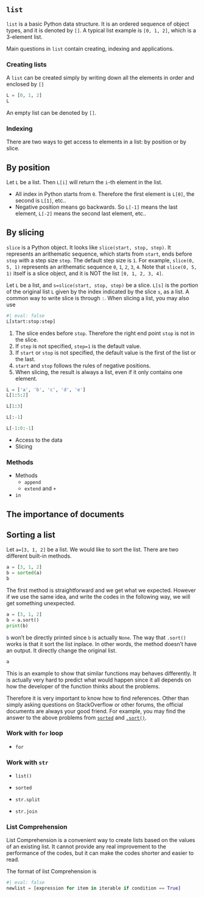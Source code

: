 
## `list` 

`list` is a basic Python data structure. It is an ordered sequence of object types, and it is denoted by `[]`. A typical list example is `[0, 1, 2]`, which is a 3-element list.

Main questions in `list` contain creating, indexing and applications.

### Creating lists
A `list` can be created simply by writing down all the elements in order and enclosed by `[]`

::: {#exm-}

```python
L = [0, 1, 2]
L
```

:::

An empty list can be denoted by `[]`. 


### Indexing
There are two ways to get access to elements in a list: by position or by slice. 


::: {.callout-note collapse="true"}
## By position

Let `L` be a list. Then `L[i]` will return the `i`-th element in the list. 

- All index in Python starts from `0`. Therefore the first element is `L[0]`, the second is `L[1]`, etc..
- Negative position means go backwards. So `L[-1]` means the last element, `L[-2]` means the second last element, etc..
:::


::: {.callout-note collapse="true"}
## By slicing
`slice` is a Python object. It looks like `slice(start, stop, step)`. It represents an arithematic sequence, which starts from `start`, ends before `stop` with a step size `step`. The default step size is `1`. For example, `slice(0, 5, 1)` represents an arithematic sequence `0`, `1`, `2`, `3`, `4`. Note that `slice(0, 5, 1)` itself is a slice object, and it is NOT the list `[0, 1, 2, 3, 4]`. 

Let `L` be a list, and `s=slice(start, stop, step)` be a slice. `L[s]` is the portion of the original list `L` given by the index indicated by the slice `s`, as a list. A common way to write slice is through `:`. When slicing a list, you may also use 

```python
#| eval: false
L[start:stop:step]
```

1. The slice endes before `stop`. Therefore the right end point `stop` is not in the slice.
2. If `step` is not specified, `step=1` is the default value.
3. If `start` or `stop` is not specified, the default value is the first of the list or the last.
4. `start` and `stop` follows the rules of negative positions. 
5. When slicing, the result is always a list, even if it only contains one element.

::: {#exm-}

```python
L = ['a', 'b', 'c', 'd', 'e']
L[1:5:2]
```

```python
L[1:3]
```


```python
L[:-1]
```

```python
L[-1:0:-1]
```

:::

:::



- Access to the data
- Slicing

### Methods
- Methods
    - `append` 
    - `extend` and `+`
    <!-- - `pop` -->
    <!-- - `remove` -->
- `in`



::: {.callout-caution collapse=true}
## The importance of documents

::: {#exm-}
## Sorting a list
Let `a=[3, 1, 2]` be a list. We would like to sort the list. There are two different built-in methods. 

```python
a = [3, 1, 2]
b = sorted(a)
b
```
The first method is straightforward and we get what we expected. However if we use the same idea, and write the codes in the following way, we will get something unexpected. 

```python
a = [3, 1, 2]
b = a.sort()
print(b)
```
`b` won't be directly printed since `b` is actually `None`. The way that `.sort()` works is that it sort the list inplace. In other words, the method doesn't have an output. It directly change the original list.

```python
a
```
:::


This is an example to show that similar functions may behaves differently. It is actually very hard to predict what would happen since it all depends on how the developer of the function thinks about the problems.

Therefore it is very important to know how to find references. Other than simply asking questions on StackOverflow or other forums, the official documents are always your good friend. For example, you may find the answer to the above problems from [`sorted`](https://docs.python.org/3/library/functions.html#sorted) and [`.sort()`](https://docs.python.org/3/library/stdtypes.html#list.sort).


:::



### Work with `for` loop

- `for`


### Work with `str`

- `list()`
- `sorted`

- `str.split`
- `str.join`




### List Comprehension
List Comprehension is a convenient way to create lists based on the values of an existing list. It cannot provide any real improvement to the performance of the codes, but it can make the codes shorter and easier to read.

The format of list Comprehension is
```python
#| eval: false
newlist = [expression for item in iterable if condition == True]
```
   

